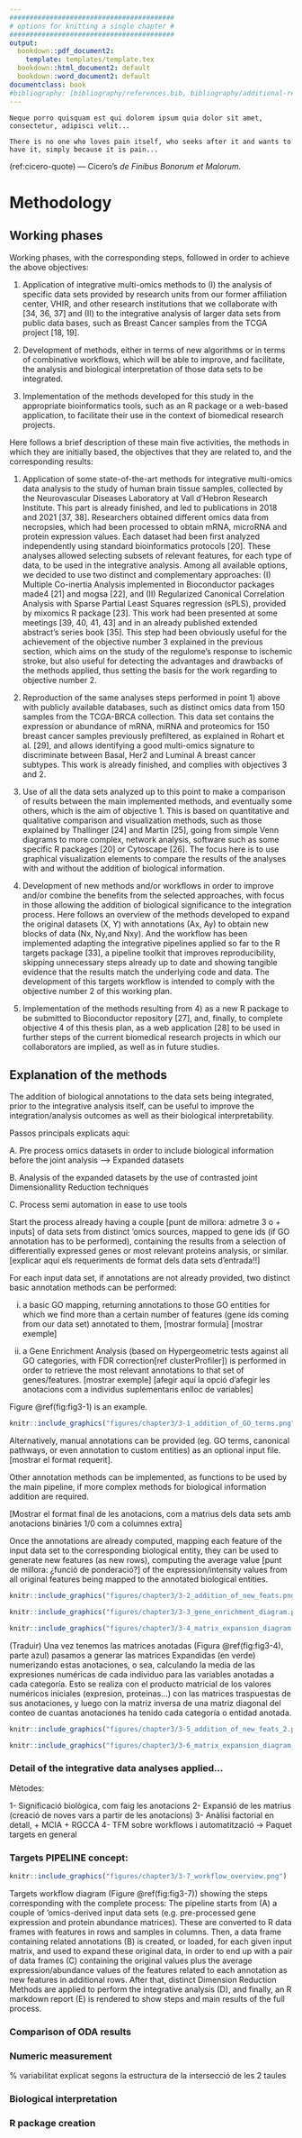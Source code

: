 ```yaml
---
#########################################
# options for knitting a single chapter #
#########################################
output:
  bookdown::pdf_document2:
    template: templates/template.tex
  bookdown::html_document2: default
  bookdown::word_document2: default
documentclass: book
#bibliography: [bibliography/references.bib, bibliography/additional-references.bib]
---
```


```block
Neque porro quisquam est qui dolorem ipsum quia dolor sit amet, consectetur, adipisci velit...

There is no one who loves pain itself, who seeks after it and wants to have it, simply because it is pain...
```
(ref:cicero-quote) --- Cicero's *de Finibus Bonorum et Malorum*.

<!-- 
Notes for adding an opening quote in PDF output:
i) add the reference for the quote with the chunk option quote_author="my author name",
ii) include=knitr::opts_knit$get('rmarkdown.pandoc.to') == 'latex' means that these quotes are only included when output is latex (in HTML output, it would appear by the end of the previous page)
iii) You can't use markdown syntax inside chunk options, so if you want to e.g. italicise a book name in the quote reference use a 'text reference': Create a named piece of text with '(ref:label-name) My text', then link to this in the chunk option with quote_author='(ref:label-name)'
-->

# Methodology {#methods}
\chaptermark{Methodology}
\minitoc <!-- this will include a mini table of contents-->

## Working phases {#work-phases}
Working phases, with the corresponding steps, followed in order to achieve the above objectives:


1. Application of integrative multi-omics methods to (I) the analysis of specific data sets provided by research units from our former affiliation center, VHIR, and other research institutions that we collaborate with [34, 36, 37] and (II) to the integrative analysis of larger data sets from public data bases, such as Breast Cancer samples from the TCGA project [18, 19].

2. Development of methods, either in terms of new algorithms or in terms of combinative workflows, which will be able to improve, and facilitate, the analysis and biological interpretation of those data sets to be integrated.

3. Implementation of the methods developed for this study in the appropriate bioinformatics tools, such as an R package or a web-based application, to facilitate their use in the context of biomedical research projects.

Here follows a brief description of these main five activities, the methods in which they are initially based, the objectives that they are related to, and the corresponding results:


1. Application of some state-of-the-art methods for integrative multi-omics data analysis to the study of human brain tissue samples, collected by the Neurovascular Diseases Laboratory at Vall d’Hebron Research Institute. This part is already finished, and led to publications in 2018 and 2021 [37, 38]. Researchers obtained different omics data from necropsies, which had been processed to obtain mRNA, microRNA and protein expression values. Each dataset had been first analyzed independently using standard bioinformatics protocols [20]. These analyses allowed selecting subsets of relevant features, for each type of data, to be used in the integrative analysis. Among all available options, we decided to use two distinct and complementary approaches: (I) Multiple Co-inertia Analysis implemented in Bioconductor packages made4 [21] and mogsa [22], and (II) Regularized Canonical Correlation Analysis with Sparse Partial Least Squares regression (sPLS), provided by mixomics R package [23]. This work had been presented at some meetings [39, 40, 41, 43] and in an already published extended abstract’s series book [35]. This step had been obviously useful for the achievement of the objective number 3 explained in the previous section, which aims on the study of the regulome’s response to ischemic stroke, but also useful for detecting the advantages and drawbacks of the methods applied, thus setting the basis for the work regarding to objective number 2.

2. Reproduction of the same analyses steps performed in point 1) above with publicly available databases, such as distinct omics data from 150 samples from the TCGA-BRCA collection. This data set contains the expression or abundance of mRNA, miRNA and proteomics for 150 breast cancer samples previously prefiltered, as explained in Rohart et al. [29], and allows identifying a good multi-omics signature to discriminate between Basal, Her2 and Luminal A breast cancer subtypes. This work is already finished, and complies with objectives 3 and 2.

3. Use of all the data sets analyzed up to this point to make a comparison of results between the main implemented methods, and eventually some others, which is the aim of objective 1. This is based on quantitative and qualitative comparison and visualization methods, such as those explained by Thallinger [24] and Martin [25], going from simple Venn diagrams to more complex, network analysis, software such as some specific R packages [20] or Cytoscape [26]. The focus here is to use graphical visualization elements to compare the results of the analyses with and without the addition of biological information.

4. Development of new methods and/or workflows in order to improve and/or combine the benefits from the selected approaches, with focus in those allowing the addition of biological significance to the integration process. Here follows an overview of the methods developed to expand the original datasets (X, Y) with annotations (Ax, Ay) to obtain new blocks of data (Nx, Ny,and Nxy). And the workflow has been implemented adapting the integrative pipelines applied so far to the R targets package [33], a pipeline toolkit that improves reproducibility, skipping unnecessary steps already up to date and showing tangible evidence that the results match the underlying code and data. The development of this targets workflow is intended to comply with the objective number 2 of this working plan.

5. Implementation of the methods resulting from 4) as a new R package to be submitted to Bioconductor repository [27], and, finally, to complete objective 4 of this thesis plan, as a web application [28] to be used in further steps of the current biomedical research projects in which our collaborators are implied, as well as in future studies.


## Explanation of the methods

The addition of biological annotations to the data sets being integrated, prior to the integrative analysis itself, can be useful to improve the integration/analysis outcomes as well as their biological interpretability.

Passos principals explicats aqui:

A. Pre process omics datasets in order to include biological information before the joint analysis --> Expanded datasets

B. Analysis of the expanded datasets by the use of contrasted joint Dimensionallity Reduction techniques

C. Process semi automation in ease to use tools

Start the process already having a couple [punt de millora: admetre 3 o + inputs] of data sets from distinct 'omics sources, mapped to gene ids (if GO annotation has to be performed), containing the results from a selection of differentially expressed genes or most relevant proteins analysis, or similar. [explicar aquí els requeriments de format dels data sets d'entrada!!]

For each input data set, if annotations are not already provided, two distinct basic annotation methods can be performed:

(i) a basic GO mapping, returning annotations to those GO entities for which we find more than a certain number of features (gene ids coming from our data set) annotated to them, [mostrar formula] [mostrar exemple]

(ii) a Gene Enrichment Analysis (based on Hypergeometric tests against all GO categories, with FDR correction[ref clusterProfiler]) is performed in order to retrieve the most relevant annotations to that set of genes/features. [mostrar exemple]
[afegir aquí la opció d'afegir les anotacions com a individus suplementaris enlloc de variables]


Figure \@ref(fig:fig3-1) is an example.

```r
knitr::include_graphics("figures/chapter3/3-1_addition_of_GO_terms.png")
```



Alternatively, manual annotations can be provided (eg. GO terms, canonical pathways, or even annotation to custom entities) as an optional input file. [mostrar el format requerit].

Other annotation methods can be implemented, as functions to be used by the main pipeline, if more complex methods for biological information addition are required.

[Mostrar el format final de les anotacions, com a matrius dels data sets amb anotacions binàries 1/0 com a columnes extra]

Once the annotations are already computed, mapping each feature of the input data set to the corresponding biological entity, they can be used to generate new features (as new rows), computing the average value [punt de millora: ¿funció de ponderació?] of the expression/intensity values from all original features being mapped to the annotated biological entities.

```r
knitr::include_graphics("figures/chapter3/3-2_addition_of_new_feats.png")
```

```r
knitr::include_graphics("figures/chapter3/3-3_gene_enrichment_diagram.png")
```

```r
knitr::include_graphics("figures/chapter3/3-4_matrix_expansion_diagram.png")
```

(Traduir) Una vez tenemos las matrices anotadas (Figura \@ref(fig:fig3-4), parte azul) pasamos a generar las matrices Expandidas (en verde) numerizando estas anotaciones, o sea, calculando la media de las expresiones numéricas de cada individuo para las variables anotadas a cada categoría. Esto se realiza con el producto matricial de los valores numéricos iniciales (expresion, proteinas...) con las matrices traspuestas de sus anotaciones, y luego con la matriz inversa de una matriz diagonal del conteo de cuantas anotaciones ha tenido cada categoría o entidad anotada.


```r
knitr::include_graphics("figures/chapter3/3-5_addition_of_new_feats_2.png")
```

```r
knitr::include_graphics("figures/chapter3/3-6_matrix_expansion_diagram_2.png")
```

### Detail of the integrative data analyses applied...

Mètodes:

1- Significació biològica, com faig les anotacions
2- Expansió de les matrius (creació de noves vars a partir de les anotacions)
3- Anàlisi factorial en detall, + MCIA + RGCCA
4- TFM sobre workflows i automatització -> Paquet targets en general


### Targets PIPELINE concept:

```r
knitr::include_graphics("figures/chapter3/3-7_workflow_overview.png")
```

Targets workflow diagram (Figure \@ref(fig:fig3-7)) showing the steps corresponding with the complete process: The pipeline starts from (A) a couple of ‘omics-derived input data sets (e.g. pre-processed gene expression and protein abundance matrices). These are converted to R data frames with features in rows and samples in columns. Then, a data frame containing related annotations (B) is created, or loaded, for each given input matrix, and used to expand these original data, in order to end up with a pair of data frames (C) containing the original values plus the average expression/abundance values of the features related to each annotation as new features in additional rows. After that, distinct Dimension Reduction Methods are applied to perform the integrative analysis (D), and finally, an R markdown report (E) is rendered to show steps and main results of the full process.

### Comparison of ODA results

### Numeric measurement

% variabilitat explicat segons la estructura de la intersecció de les 2 taules


### Biological interpretation


### R package creation


